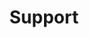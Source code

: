 ---
title: Support
description: "For any questions or problems related to integration, please contact [dina.osipova@finsei.com](mailto:dina.osipova@finsei.com)"
---